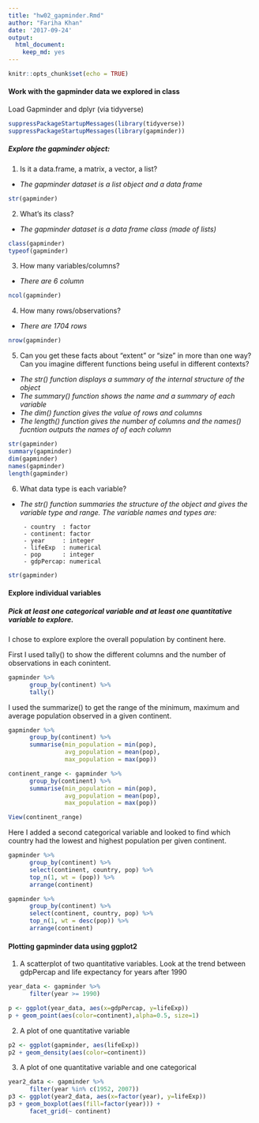 ```yaml
---
title: "hw02_gapminder.Rmd"
author: "Fariha Khan"
date: '2017-09-24'
output: 
  html_document: 
    keep_md: yes
---
```


```r
knitr::opts_chunk$set(echo = TRUE)
```




#### Work with the gapminder data we explored in class


Load Gapminder and dplyr (via tidyverse)

```r
suppressPackageStartupMessages(library(tidyverse))
suppressPackageStartupMessages(library(gapminder))
```

##### Explore the gapminder object:

1. Is it a data.frame, a matrix, a vector, a list?
- *The gapminder dataset is a list object and a data frame*
```r
str(gapminder)
```

2. What’s its class?
- *The gapminder dataset is a data frame class (made of lists)*
```r
class(gapminder)
typeof(gapminder)
```

3. How many variables/columns?
- *There are 6 column*
```r
ncol(gapminder)
```

4. How many rows/observations?
- *There are 1704 rows*
```r
nrow(gapminder)
```

5. Can you get these facts about “extent” or “size” in more than one way? Can you imagine different functions being useful in different contexts?
- *The str() function displays a summary of the internal structure of the object*
- *The summary() function shows the name and a summary of each variable*
- *The dim() function gives the value of rows and columns*
- *The length() function gives the number of columns and the names() fucntion outputs the names of of each column*
```r
str(gapminder)
summary(gapminder)
dim(gapminder)
names(gapminder)
length(gapminder)
```

6. What data type is each variable?
- *The str() function summaries the structure of the object and gives the variable type and range. The variable names and types are:*

       - country  : factor
       - continent: factor
       - year     : integer
       - lifeExp  : numerical
       - pop      : integer
       - gdpPercap: numerical
       
```r
str(gapminder)
```


#### Explore individual variables

##### Pick at least one categorical variable and at least one quantitative variable to explore.
I chose to explore explore the overall population by continent here.

First I used tally() to show the different columns and the number of observations in each conintent.
      
```r
gapminder %>% 
      group_by(continent) %>% 
      tally()
```

I used the summarize() to get the range of the minimum, maximum and average population observed in a given continent.
```r
gapminder %>% 
      group_by(continent) %>% 
      summarise(min_population = min(pop),
                avg_population = mean(pop),
                max_population = max(pop))
```

```r
continent_range <- gapminder %>% 
      group_by(continent) %>% 
      summarise(min_population = min(pop),
                avg_population = mean(pop),
                max_population = max(pop))
```

```r
View(continent_range)
```


Here I added a second categorical variable and looked to find which country had the lowest and highest population per given continent. 
```r
gapminder %>% 
      group_by(continent) %>%
      select(continent, country, pop) %>%
      top_n(1, wt = (pop)) %>% 
      arrange(continent)

gapminder %>% 
      group_by(continent) %>%
      select(continent, country, pop) %>%
      top_n(1, wt = desc(pop)) %>% 
      arrange(continent)
```


#### Plotting gapminder data using ggplot2
1. A scatterplot of two quantitative variables.
Look at the trend between gdpPercap and life expectancy for years after 1990
```r
year_data <- gapminder %>% 
      filter(year >= 1990)

p <- ggplot(year_data, aes(x=gdpPercap, y=lifeExp))
p + geom_point(aes(color=continent),alpha=0.5, size=1)
```


2. A plot of one quantitative variable
```r
p2 <- ggplot(gapminder, aes(lifeExp))
p2 + geom_density(aes(color=continent))
```

3. A plot of one quantitative variable and one categorical
```r
year2_data <- gapminder %>% 
      filter(year %in% c(1952, 2007))
p3 <- ggplot(year2_data, aes(x=factor(year), y=lifeExp))
p3 + geom_boxplot(aes(fill=factor(year))) +
      facet_grid(~ continent)
```

